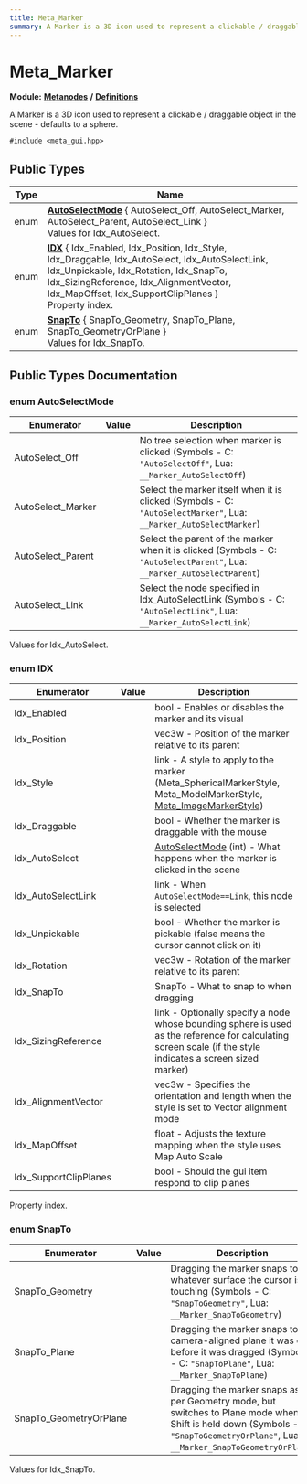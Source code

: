```yaml
---
title: Meta_Marker
summary: A Marker is a 3D icon used to represent a clickable / draggable object in the scene - defaults to a sphere. 
---
```


# Meta_Marker

**Module:** **[Metanodes](../../modules/metanodes/index.mdx)** **/** **[Definitions](../../modules/metanodes/definitions.mdx)**

A Marker is a 3D icon used to represent a clickable / draggable object in the scene - defaults to a sphere. 

`#include <meta_gui.hpp>`

## Public Types

| Type           | Name           |
| -------------- | -------------- |
| enum| **[AutoSelectMode](#enum-autoselectmode)** \{ AutoSelect_Off, AutoSelect_Marker, AutoSelect_Parent, AutoSelect_Link \}<br />Values for Idx_AutoSelect.  |
| enum| **[IDX](#enum-idx)** \{ Idx_Enabled, Idx_Position, Idx_Style, Idx_Draggable, Idx_AutoSelect, Idx_AutoSelectLink, Idx_Unpickable, Idx_Rotation, Idx_SnapTo, Idx_SizingReference, Idx_AlignmentVector, Idx_MapOffset, Idx_SupportClipPlanes \}<br />Property index.  |
| enum| **[SnapTo](#enum-snapto)** \{ SnapTo_Geometry, SnapTo_Plane, SnapTo_GeometryOrPlane \}<br />Values for Idx_SnapTo.  |

## Public Types Documentation

### enum AutoSelectMode

| Enumerator | Value | Description |
| ---------- | ----- | ----------- |
| AutoSelect_Off | | No tree selection when marker is clicked (Symbols - C: `"AutoSelectOff"`, Lua: `__Marker_AutoSelectOff`)   |
| AutoSelect_Marker | | Select the marker itself when it is clicked (Symbols - C: `"AutoSelectMarker"`, Lua: `__Marker_AutoSelectMarker`)   |
| AutoSelect_Parent | | Select the parent of the marker when it is clicked (Symbols - C: `"AutoSelectParent"`, Lua: `__Marker_AutoSelectParent`)   |
| AutoSelect_Link | | Select the node specified in Idx_AutoSelectLink (Symbols - C: `"AutoSelectLink"`, Lua: `__Marker_AutoSelectLink`)   |

Values for Idx_AutoSelect. 

### enum IDX

| Enumerator | Value | Description |
| ---------- | ----- | ----------- |
| Idx_Enabled | | bool - Enables or disables the marker and its visual   |
| Idx_Position | | vec3w - Position of the marker relative to its parent   |
| Idx_Style | | link - A style to apply to the marker (Meta_SphericalMarkerStyle, Meta_ModelMarkerStyle, [Meta_ImageMarkerStyle](../metanodes/meta-image-marker-style.mdx))   |
| Idx_Draggable | | bool - Whether the marker is draggable with the mouse   |
| Idx_AutoSelect | | [AutoSelectMode](#enum-autoselectmode) (int) - What happens when the marker is clicked in the scene   |
| Idx_AutoSelectLink | | link - When `AutoSelectMode==Link`, this node is selected   |
| Idx_Unpickable | | bool - Whether the marker is pickable (false means the cursor cannot click on it)   |
| Idx_Rotation | | vec3w - Rotation of the marker relative to its parent   |
| Idx_SnapTo | | SnapTo - What to snap to when dragging   |
| Idx_SizingReference | | link - Optionally specify a node whose bounding sphere is used as the reference for calculating screen scale (if the style indicates a screen sized marker)   |
| Idx_AlignmentVector | | vec3w - Specifies the orientation and length when the style is set to Vector alignment mode   |
| Idx_MapOffset | | float - Adjusts the texture mapping when the style uses Map Auto Scale   |
| Idx_SupportClipPlanes | | bool - Should the gui item respond to clip planes   |

Property index. 

### enum SnapTo

| Enumerator | Value | Description |
| ---------- | ----- | ----------- |
| SnapTo_Geometry | | Dragging the marker snaps to whatever surface the cursor is touching (Symbols - C: `"SnapToGeometry"`, Lua: `__Marker_SnapToGeometry`)   |
| SnapTo_Plane | | Dragging the marker snaps to the camera-aligned plane it was on before it was dragged (Symbols - C: `"SnapToPlane"`, Lua: `__Marker_SnapToPlane`)   |
| SnapTo_GeometryOrPlane | | Dragging the marker snaps as per Geometry mode, but switches to Plane mode when Shift is held down (Symbols - C: `"SnapToGeometryOrPlane"`, Lua: `__Marker_SnapToGeometryOrPlane`)   |

Values for Idx_SnapTo. 
